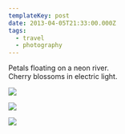 ```yaml
---
templateKey: post
date: 2013-04-05T21:33:00.000Z
tags:
  - travel
  - photography
---
```

Petals floating on a neon river.<br/>
Cherry blossoms in electric light.

![](../../assets/photos/20130405-IMG_4445.jpg)

![](../../assets/photos/20130405-IMG_4581.jpg)

![](../../assets/photos/20130405-IMG_4537.jpg)